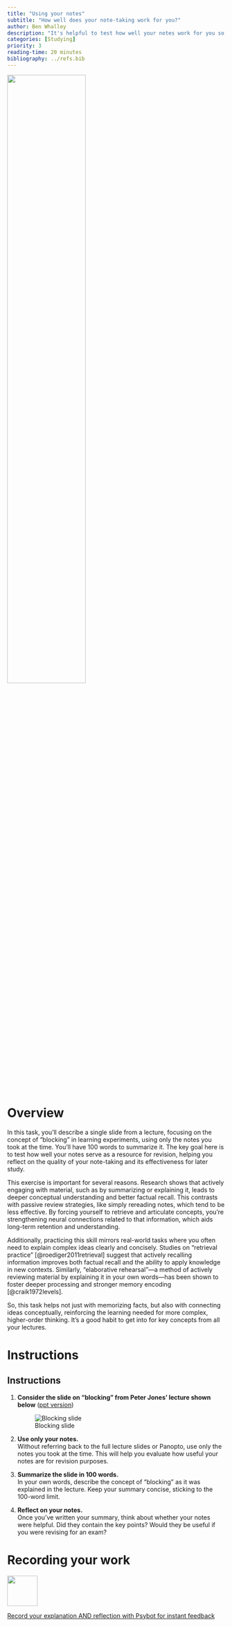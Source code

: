 ```yaml
---
title: "Using your notes"
subtitle: "How well does your note-taking work for you?"
author: Ben Whalley
description: "It's helpful to test how well your notes work for you so you can adapt and improve early in the semester."
categories: [Studying]
priority: 3
reading-time: 20 minutes
bibliography: ../refs.bib
---
```


![](../images/usingnotes.webp){width=60%}

# Overview


In this task, you'll describe a single slide from a lecture, focusing on the concept of "blocking" in learning experiments, using only the notes you took at the time. You'll have 100 words to summarize it. The key goal here is to test how well your notes serve as a resource for revision, helping you reflect on the quality of your note-taking and its effectiveness for later study.

This exercise is important for several reasons. Research shows that actively engaging with material, such as by summarizing or explaining it, leads to deeper conceptual understanding and better factual recall. This contrasts with passive review strategies, like simply rereading notes, which tend to be less effective. By forcing yourself to retrieve and articulate concepts, you're strengthening neural connections related to that information, which aids long-term retention and understanding.

Additionally, practicing this skill mirrors real-world tasks where you often need to explain complex ideas clearly and concisely. Studies on "retrieval practice" [@roediger2011retrieval] suggest that actively recalling information improves both factual recall and the ability to apply knowledge in new contexts. Similarly, "elaborative rehearsal"—a method of actively reviewing material by explaining it in your own words—has been shown to foster deeper processing and stronger memory encoding [@craik1972levels].

So, this task helps not just with memorizing facts, but also with connecting ideas conceptually, reinforcing the learning needed for more complex, higher-order thinking. It's a good habit to get into for key concepts from all your lectures.


# Instructions

::: instruction

# Instructions

1. **Consider the slide on "blocking" from Peter Jones' lecture shown below** ([ppt version](blocking.pptx))

   ![Blocking slide](../images/blockingslide.png)

    

2. **Use only your notes.**  
   Without referring back to the full lecture slides or Panopto, use only the notes you took at the time. This will help you evaluate how useful your notes are for revision purposes.

3. **Summarize the slide in 100 words.**  
   In your own words, describe the concept of "blocking" as it was explained in the lecture. Keep your summary concise, sticking to the 100-word limit.

4. **Reflect on your notes.**  
   Once you've written your summary, think about whether your notes were helpful. Did they contain the key points? Would they be useful if you were revising for an exam?


:::

# Recording your work

![](../images/psybot.png){width="5em" .float-start .me-3}

[Record your explanation AND reflection with Psybot for instant feedback](https://psybot.llemma.net/add/){.submit-work .btn .btn-primary}


<!--


EXAMPLES OF WORK STUDENTS MIGHT PRODUCE

1. A WEAKER STUDENT

> "So, blocking is like when an animal learns something and it stops them from learning something new. In the experiment, the rats heard a noise, then they got shocked, so they were scared of the noise. Then, later, a light was added, but the rats didn’t really get scared of the light. I think this is because they already learned the noise means a shock, so they couldn’t learn about the light anymore. Basically, once the rats learned the first thing, they couldn’t learn the second thing at all."

In this version, the mistakes include:

Vague language: "It stops them from learning something new" is imprecise.
Overgeneralization: "They couldn’t learn the second thing at all" misses the nuance that learning is reduced, not eliminated.
Unclear presentation of key terms: The explanation fails to clearly differentiate between the role of the noise and the light in the blocking effect.
Inaccuracy: The idea that the rats "couldn't learn at all" is a misunderstanding, as some learning about the light still occurs, but it is overshadowed by the prior learning about the noise.


2. Another example of a weaker student answer:

> "Blocking is when an animal is trained with one thing and then it doesn’t react to something else. In the experiment, rats learned that a noise means a shock. Then a light was added, but because they already knew the noise, they just ignored the light completely. So basically, once they learn the first association, they don’t pay attention to anything new, like the light. The experiment shows that animals can only learn one thing at a time."

In this version, the mistakes include:

Oversimplification: "They just ignored the light completely" is inaccurate. Learning is reduced, but not completely blocked.
Misunderstanding of attention: The idea that animals "don’t pay attention to anything new" misrepresents blocking as a total failure to process new stimuli, rather than a competition between cues.
Incorrect conclusion: "Animals can only learn one thing at a time" is an overgeneralization and doesn’t capture the true complexity of blocking in learning experiments.
Lack of detail: The explanation fails to mention the stages of the experiment or the comparison to the overshadowing group, leaving out critical details of the concept.



3. How a good student might summarise blocking from the lecture

> "Blocking, demonstrated by Kamin (1969), refers to a situation in classical conditioning where a previously learned association prevents the learning of a new association. In his experiment, rats were conditioned with a noise (N) predicting a shock. When a light (L) was later paired with the noise (LN) and shock, the rats showed less fear of the light. This is because the noise had already been associated with the shock, 'blocking' the new learning about the light. The existing association 'blocks' the learning of the new cue."

This is a good example of a summary for several reasons:

Clarity and Conciseness: The explanation is clear and sticks to the essential points without unnecessary details. It stays within the word limit (100 words), making it an effective summary that balances brevity with completeness.
Accurate Use of Terminology: Terms like "classical conditioning," "association," and "blocking" are used correctly and in a way that clearly explains the concept without ambiguity. The terminology aligns with how these concepts are presented in psychology.
Logical Flow: The summary follows a logical structure, starting with a definition of "blocking," then moving on to describe the experiment and how it demonstrates the concept. The progression from the conditioning of the noise to the introduction of the light is smooth and easy to follow.
Key Details: It includes the critical components of Kamin's (1969) experiment—training with the noise, introducing the light, and the outcome (reduced fear response). These details are essential to understanding the mechanism of blocking, yet they are presented succinctly.
Explanation of Mechanism: The summary not only describes the experiment but also explains why blocking occurs. It highlights that the prior association (noise with shock) "blocks" the new learning (light with shock), which is crucial for grasping the phenomenon.
Accuracy: There are no misunderstandings or overgeneralizations. It correctly conveys that learning about the light is reduced, not entirely prevented, which is an important nuance in the concept of blocking.
Overall, this summary demonstrates a solid understanding of the experiment and the blocking effect, providing just the right amount of detail and explanation to communicate the concept effectively.



-->